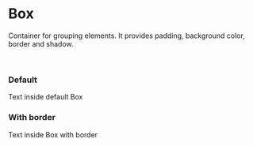 

<Meta title="Layout/Box" component={Box} />

# Box

Container for grouping elements. It provides padding, background color, border and shadow.

<br />

### Default

<Canvas>
  <Story name="Default">
    <Box>Text inside default Box</Box>
  </Story>
</Canvas>

### With border

<Canvas>
  <Story
    name="With border"
    args={{
      border: true,
    }}
  >
    <Box border>Text inside Box with border</Box>
  </Story>
</Canvas>
